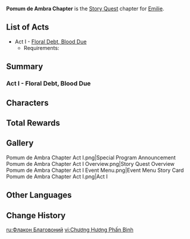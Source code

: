 {{Chapter Infobox
|image           = Pomum de Ambra Chapter.png
|character       = Emilie
|type            = Story
|short           = Pomum de Ambra
}}
'''Pomum de Ambra Chapter''' is the [[Story Quest]] chapter for  [[Emilie]].

==List of Acts==
* Act I - [[Floral Debt, Blood Due]]
** Requirements: {{Quest|40;1;Masquerade of the Guilty|display=bullet|requirements=1}}

==Summary==
===Act I - Floral Debt, Blood Due===
{{Main|Floral Debt, Blood Due}}
{{Description|The legendary flower "Auguste" was once all the rage in Fontaine, but went completely extinct amidst a sea of flame.<br>Many years later, rumors of Auguste reappearing in Sumeru spread like wildfire, and all manner of people rushed to Port Ormos...<br>The delayed judgment shall finally be delivered, and the smoldering embers shall reignite.<br>People create floriography for flowers, imbue perfume with symbolism, and attach their love and hatred to objects... to remind themselves to never forget.}}
{{Transclude|Floral Debt, Blood Due|Summary}}

==Characters==
{{Character Appearances|type=Chapter}}

==Total Rewards==
{{Quest Rewards List}}

==Gallery==
<gallery>
Pomum de Ambra Chapter Act I.png|Special Program Announcement
Pomum de Ambra Chapter Act I Overview.png|Story Quest Overview
Pomum de Ambra Chapter Act I Event Menu.png|Event Menu
Story Card Pomum de Ambra Chapter Act I.png|Act I
</gallery>

==Other Languages==
{{Other Languages
|en      = Pomum de Ambra Chapter
|zhs     = 香氛瓶之章
|zhs_rm  = Xiāngfēn-píng zhī Zhāng
|zht     = 香氛瓶之章
|zht_rm  = Xiāngfēn-píng zhī Zhāng
|zh_tl   = 
|ja      = ポムム・ドゥ・アンブラの章
|ja_rm   = Pomumu du Anbura no Shou
|ja_tl   = 
|ko      = 향료병<->의 장
|ko_tl   = 
|es      = Pomum de Ambra
|fr      = Pomum de Ambra<!-- technically "{{sic|Ponum}} de Ambra" in Special Program -->
|ru      = Флакон Благовоний
|ru_tl   = 
|th      = บทแห่งขวดน้ำหอม
|th_rm   = 
|th_tl   = 
|vi      = Chương Hương Phấn Bình
|vi_tl   = 
|de      = Pomum de Ambra
|id      = Chapter Pomum de Ambra
|pt      = Capítulo de Pomum de Ambra
|pt_tl   = 
|tr      = Misk Şişesi Bölümü
|tr_tl   = 
|it      = Capitolo del Pomum de Ambra
|it_tl   = 
|revise  = fr: double check upon release
}}

==Change History==
{{Change History|4.8}}

[[ru:Флакон Благовоний]]
[[vi:Chương Hương Phấn Bình]]